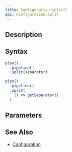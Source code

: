 ```yaml
---
title: Configuration.split()
api: Configuration.split
---
```


## Description

<Summary/>

<FilterDiagram
  name="split"
  input="Message"
  output="Message x N"
/>

## Syntax

``` js
pipy()
  .pipeline()
  .split(separator)

pipy()
  .pipeline()
  .split(
    () => getSeparator()
  )
```

## Parameters

<Parameters/>

## See Also

* [Configuration](/reference/api/Configuration)
